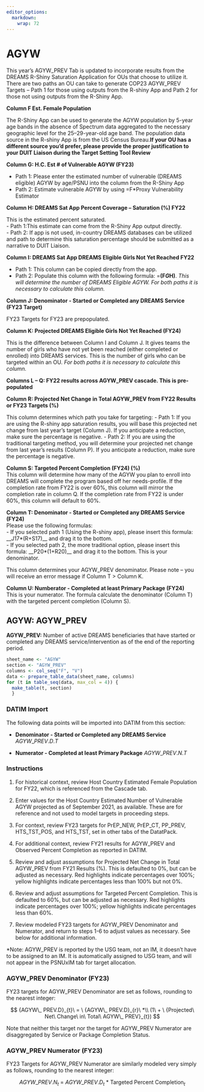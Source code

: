 ```yaml
---
editor_options: 
  markdown: 
    wrap: 72
---
```


\blandscape

# AGYW

This year’s AGYW_PREV Tab is updated to incorporate results from the DREAMS R-Shiny Saturation Application for OUs that choose to utilize it. There are two paths an OU can take to generate COP23 AGYW_PREV Targets – Path 1 for those using outputs from the R-shiny App and Path 2 for those not using outputs from the R-Shiny App. 

**Column F Est. Female Population**

The R-Shiny App can be used to generate the AGYW population by 5-year age bands in the absence of Spectrum data aggregated to the necessary geographic level for the 25–29-year-old age band. The population data source in the R-shiny App is from the US Census Bureau.**If your OU has a different source you’d prefer, please provide the proper justification to your DUIT Liaison during the Target Setting Tool Review**  
  

**Column G:  H.C. Est # of Vulnerable AGYW (FY23)**  
  
-   Path 1: Please enter the estimated number of vulnerable (DREAMS eligible) AGYW by age/PSNU into the column from the R-Shiny App  
-   Path 2: Estimate vulnerable AGYW by using =F*Proxy Vulnerability Estimator  
   
**Column H: DREAMS Sat App Percent Coverage – Saturation (%) FY22**  

This is the estimated percent saturated.  
-   Path 1:This estimate can come from the R-Shiny App output directly.  
-   Path 2: If app is not used, in-country DREAMS databases can be utilized and path to determine this saturation percentage should be submitted as a narrative to DUIT Liaison.  
  
**Column I: DREAMS Sat App DREAMS Eligible Girls Not Yet Reached FY22**  

-   Path 1: This column can be copied directly from the app.
-   Path 2:  Populate this column with the following formula:  =**(F*G*H)**. *This will determine the number of DREAMS Eligible AGYW. For both paths it is necessary to calculate this column.*  

**Column J: Denominator - Started or Completed any DREAMS Service (FY23 Target)**  

FY23 Targets for FY23 are prepopulated.  
  
**Column K: Projected DREAMS Eligible Girls Not Yet Reached (FY24)**  

This is the difference between Column I and Column J. It gives teams the number of girls who have not yet been reached (either completed or enrolled) into DREAMS services. This is the number of girls who can be targeted within an OU.  *For both paths it is necessary to calculate this column.*  
  
  
**Columns L – Q: FY22 results across AGYW_PREV cascade. This is pre-populated**  
  
**Column R: Projected Net Change in Total AGYW_PREV from FY22 Results or FY23 Targets  (%)**  
  
This column determines which path you take for targeting:
-   Path 1: If you are using the R-shiny app saturation results, you will base this projected net change from last year’s target (Column J).  If you anticipate a reduction, make sure the percentage is negative. 
-   Path 2: If you are using the traditional targeting method, you will determine your projected net change from last year’s results (Column P). If you anticipate a reduction, make sure the percentage is negative.  

**Column S: Targeted Percent Completion (FY24) (%)**  
This column will determine how many of the AGYW you plan to enroll into DREAMS will complete the program based off her needs-profile. If the completion rate from FY22 is over 60%, this column will mirror the completion rate in column Q. If the completion rate from FY22 is under 60%, this column will default to 60%.  

**Column T: Denominator - Started or Completed any DREAMS Service (FY24)**  
Please use the following formulas:  
-   If you selected path 1 (Using the R-shiny app), please insert this formula: __J17*(R+S17)__ and drag it to the bottom.  
-   If you selected path 2, the more traditional option, please insert this formula: __P20*(1+R20)__ and drag it to the bottom. This is your denominator.  
  
This column determines your AGYW_PREV denominator. Please note – you will receive an error message if Column T > Column K.  

**Column U: Numberator - Completed at least Primary Package (FY24)**  
This is your numerator. The formula calculate the denominator (Column T) with the targeted percent completion (Column S).  
  
  



## AGYW: AGYW_PREV

**AGYW_PREV:** Number of active DREAMS beneficiaries that have started
or completed any DREAMS service/intervention as of the end of the
reporting period.

```r
sheet_name <- "AGYW"
section <- "AGYW_PREV"
columns <- col_seq("F", "V")
data <- prepare_table_data(sheet_name, columns)
for (t in table_seq(data, max_col = 4)) {
  make_table(t, section)
  }
```

### DATIM Import

The following data points will be imported into DATIM from this section:

-   **Denominator - Started or Completed any DREAMS Service**
    $AGYW\_PREV.D.T$

-   **Numerator - Completed at least Primary Package** $AGYW\_PREV.N.T$

### Instructions

1.  For historical context, review Host Country Estimated Female
    Population for FY22, which is referenced from the Cascade tab.

2.  Enter values for the Host Country Estimated Number of Vulnerable
    AGYW projected as of September 2021, as available. These are for
    reference and not used to model targets in proceeding steps.

3.  For context, review FY23 targets for PrEP_NEW, PrEP_CT, PP_PREV,
    HTS_TST_POS, and HTS_TST, set in other tabs of the DatatPack.

4.  For additional context, review FY21 results for AGYW_PREV and
    Observed Percent Completion as reported in DATIM.

5.  Review and adjust assumptions for Projected Net Change in Total
    AGYW_PREV from FY21 Results (%). This is defaulted to 0%, but can be
    adjusted as necessary. Red highlights indicate percentages over
    100%; yellow highlights indicate percentages less than 100% but not
    0%.

6.  Review and adjust assumptions for Targeted Percent Completion. This
    is defaulted to 60%, but can be adjusted as necessary. Red
    highlights indicate percentages over 100%; yellow highlights
    indicate percentages less than 60%.

7.  Review modeled FY23 targets for AGYW_PREV Denominator and Numerator,
    and return to steps 1-6 to adjust values as necessary. See below for
    additional information.

\*Note: AGYW_PREV is reported by the USG team, not an IM, it doesn't
have to be assigned to an IM. It is automatically assigned to USG team,
and will not appear in the PSNUxIM tab for target allocation.

### AGYW_PREV Denominator (FY23)

FY23 targets for AGYW_PREV Denominator are set as follows, rounding to
the nearest integer:

$$
{AGYW\_ PREV.D}_{t}\  = \ {AGYW\_ PREV.D}_{r}\ *\\
(1\  + \ {Projected\ Net\ Change\ in\ Total\ AGYW\_ PREV}_{t})
$$

Note that neither this target nor the target for AGYW_PREV Numerator are
disaggregated by Service or Package Completion Status.

### AGYW_PREV Numerator (FY23)

FY23 Targets for AGYW_PREV Numerator are similarly modeled very simply
as follows, rounding to the nearest integer:

$$
{AGYW\_ PREV.N}_{t}\  = \ {AGYW\_ PREV.D}_{t}\ *\ \text{Targeted Percent Completion}_{t} 
$$ \elandscape

\newpage
